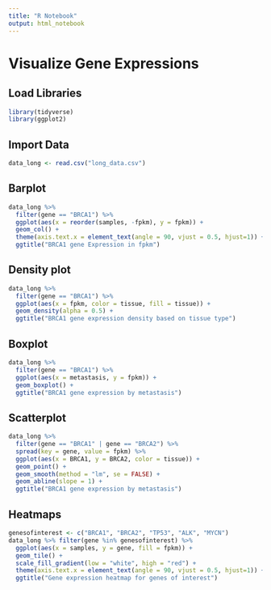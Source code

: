 ---
title: "R Notebook"
output: html_notebook
---

# Visualize Gene Expressions

## Load Libraries

```{r}
library(tidyverse)
library(ggplot2)
```

## Import Data

```{r}
data_long <- read.csv("long_data.csv")
```

## Barplot

```{r}
data_long %>%
  filter(gene == "BRCA1") %>%
  ggplot(aes(x = reorder(samples, -fpkm), y = fpkm)) +
  geom_col() +
  theme(axis.text.x = element_text(angle = 90, vjust = 0.5, hjust=1)) +
  ggtitle("BRCA1 gene Expression in fpkm")
```

## Density plot

```{r}
data_long %>%
  filter(gene == "BRCA1") %>%
  ggplot(aes(x = fpkm, color = tissue, fill = tissue)) +
  geom_density(alpha = 0.5) +
  ggtitle("BRCA1 gene expression density based on tissue type")
```

## Boxplot

```{r}
data_long %>%
  filter(gene == "BRCA1") %>%
  ggplot(aes(x = metastasis, y = fpkm)) +
  geom_boxplot() + 
  ggtitle("BRCA1 gene expression by metastasis")
```

## Scatterplot

```{r}
data_long %>%
  filter(gene == "BRCA1" | gene == "BRCA2") %>%
  spread(key = gene, value = fpkm) %>%
  ggplot(aes(x = BRCA1, y = BRCA2, color = tissue)) +
  geom_point() + 
  geom_smooth(method = "lm", se = FALSE) + 
  geom_abline(slope = 1) +
  ggtitle("BRCA1 gene expression by metastasis")
```

## Heatmaps

```{r}
genesofinterest <- c("BRCA1", "BRCA2", "TP53", "ALK", "MYCN")
data_long %>% filter(gene %in% genesofinterest) %>%
  ggplot(aes(x = samples, y = gene, fill = fpkm)) +
  geom_tile() + 
  scale_fill_gradient(low = "white", high = "red") +
  theme(axis.text.x = element_text(angle = 90, vjust = 0.5, hjust=1)) +
  ggtitle("Gene expression heatmap for genes of interest")
```
